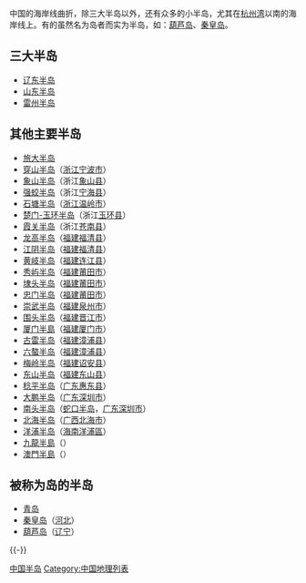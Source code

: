 中国的海岸线曲折，除三大半岛以外，还有众多的小半岛，尤其在[[杭州湾|杭州湾]]以南的海岸线上。有的虽然名为岛者而实为半岛，如：[[葫芦岛|葫芦岛]]、[[秦皇岛|秦皇岛]]。

==三大半岛==
*[[辽东半岛|辽东半岛]]
*[[山东半岛|山东半岛]]
*[[雷州半岛|雷州半岛]]

==其他主要半岛==
*[[旅大半岛|旅大半岛]]
*[[穿山半岛|穿山半岛]]（[[浙江|浙江]][[宁波市|宁波市]]）
*[[象山半岛|象山半岛]]（浙江[[象山县|象山县]]）
*[[强蛟半岛|强蛟半岛]]（浙江[[宁海县_(浙江省)|宁海县]]）
*[[石塘半岛|石塘半岛]]（[[浙江|浙江]][[温岭市|温岭市]]）
*[[楚门-玉环半岛|楚门-玉环半岛]]（浙江[[玉环县|玉环县]]）
*[[霞关半岛|霞关半岛]]（浙江[[苍南县|苍南县]]）
*[[龙高半岛|龙高半岛]]（[[福建|福建]][[福清县|福清县]]）
*[[江阴半岛|江阴半岛]]（[[福建|福建]][[福清县|福清县]]）
*[[黄岐半岛|黄岐半岛]]（[[福建|福建]][[连江县_(福州市)|连江县]]）
*[[秀屿半岛|秀屿半岛]]（[[福建|福建]][[莆田市|莆田市]]）
*[[埭头半岛|埭头半岛]]（[[福建|福建]][[莆田市|莆田市]]）
*[[忠门半岛|忠门半岛]]（[[福建|福建]][[莆田市|莆田市]]）
*[[崇武半岛|崇武半岛]]（[[福建|福建]][[泉州市|泉州市]]）
*[[围头半岛|围头半岛]]（[[福建|福建]][[晋江市|晋江市]]）
*[[厦门半島|厦门半島]]（[[福建|福建]][[厦门市|厦门市]]）
*[[古雷半岛|古雷半岛]]（[[福建|福建]][[漳浦县|漳浦县]]）
*[[六螯半岛|六螯半岛]]（[[福建|福建]][[漳浦县|漳浦县]]）
*[[梅岭半岛|梅岭半岛]]（[[福建|福建]][[诏安县|诏安县]]）
*[[东山半岛|东山半岛]]（[[福建|福建]][[东山县|东山县]]）
*[[稔平半岛|稔平半岛]]（[[广东|广东]][[惠东县|惠东县]]）
*[[大鹏半岛|大鹏半岛]]（[[广东|广东]][[深圳市|深圳市]]）
*[[南头半岛|南头半岛]]（[[蛇口半岛|蛇口半岛]]，[[广东|广东]][[深圳市|深圳市]]）
*[[北海半岛|北海半岛]]（[[广西|广西]][[北海市|北海市]]）
*[[洋浦半岛|洋浦半岛]]（[[海南|海南]][[洋浦|洋浦區]]）
*[[九龍半島|九龍半島]]（{{HKG}}）
*[[澳門半島|澳門半島]]（{{MAC}}）

== 被称为岛的半岛 ==
* [[青岛|青岛]]
* [[秦皇岛|秦皇岛]]（[[河北|河北]]）
* [[葫芦岛|葫芦岛]]（[[辽宁|辽宁]]）

{{-}}
{{中国地理}}

[[Category:中国半岛|]]
[[Category:中国地理列表|Category:中国地理列表]]